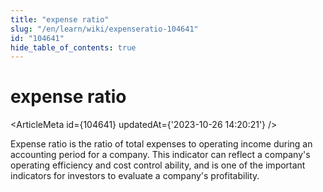 ```yaml
---
title: "expense ratio"
slug: "/en/learn/wiki/expenseratio-104641"
id: "104641"
hide_table_of_contents: true
---
```



# expense ratio

<ArticleMeta id={104641} updatedAt={'2023-10-26 14:20:21'} />
<div className='border-solid border-b border-t-0 my-4 border-[var(--ifm-color-gray-300)]' />

Expense ratio is the ratio of total expenses to operating income during an accounting period for a company. This indicator can reflect a company's operating efficiency and cost control ability, and is one of the important indicators for investors to evaluate a company's profitability.

